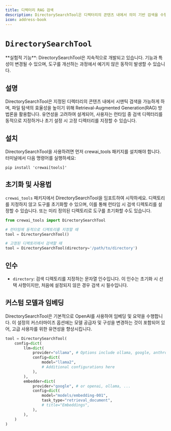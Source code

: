 ```yaml
---
title: 디렉터리 RAG 검색
description: DirectorySearchTool은 디렉터리의 콘텐츠 내에서 의미 기반 검색을 수행하도록 설계된 강력한 RAG(Retrieval-Augmented Generation) 도구입니다.
icon: address-book
---
```


# `DirectorySearchTool`

<Note>
    **실험적 기능**: DirectorySearchTool은 지속적으로 개발되고 있습니다. 기능과 특성이 변경될 수 있으며, 도구를 개선하는 과정에서 예기치 않은 동작이 발생할 수 있습니다.
</Note>

## 설명

DirectorySearchTool은 지정된 디렉터리의 콘텐츠 내에서 시맨틱 검색을 가능하게 하며, 파일 탐색의 효율성을 높이기 위해 Retrieval-Augmented Generation(RAG) 방법론을 활용합니다. 유연성을 고려하여 설계되어, 사용자는 런타임 중 검색 디렉터리를 동적으로 지정하거나 초기 설정 시 고정 디렉터리를 지정할 수 있습니다.

## 설치

DirectorySearchTool을 사용하려면 먼저 crewai_tools 패키지를 설치해야 합니다. 터미널에서 다음 명령어를 실행하세요:

```shell
pip install 'crewai[tools]'
```

## 초기화 및 사용법

`crewai_tools` 패키지에서 DirectorySearchTool을 임포트하여 시작하세요. 디렉토리를 지정하지 않고 도구를 초기화할 수 있으며, 이를 통해 런타임 시 검색 디렉토리를 설정할 수 있습니다. 또는 미리 정의된 디렉토리로 도구를 초기화할 수도 있습니다.

```python Code
from crewai_tools import DirectorySearchTool

# 런타임에 동적으로 디렉토리를 지정할 때
tool = DirectorySearchTool()

# 고정된 디렉토리에서 검색할 때
tool = DirectorySearchTool(directory='/path/to/directory')
```

## 인수

- `directory`: 검색 디렉토리를 지정하는 문자열 인수입니다. 이 인수는 초기화 시 선택 사항이지만, 처음에 설정되지 않은 경우 검색 시 필수입니다.

## 커스텀 모델과 임베딩

DirectorySearchTool은 기본적으로 OpenAI를 사용하여 임베딩 및 요약을 수행합니다. 이 설정의 커스터마이즈 옵션에는 모델 공급자 및 구성을 변경하는 것이 포함되어 있어, 고급 사용자를 위한 유연성을 향상시킵니다.

```python Code
tool = DirectorySearchTool(
    config=dict(
        llm=dict(
            provider="ollama", # Options include ollama, google, anthropic, llama2, and more
            config=dict(
                model="llama2",
                # Additional configurations here
            ),
        ),
        embedder=dict(
            provider="google", # or openai, ollama, ...
            config=dict(
                model="models/embedding-001",
                task_type="retrieval_document",
                # title="Embeddings",
            ),
        ),
    )
)
```
